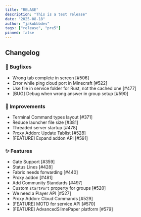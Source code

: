 ```yaml
---
title: "RELASE"
description: "This is a test release"
date: "2025-08-18"
author: "jakubbbdev"
tags: ["release", "pre5"]
pinned: false
---
```


## Changelog

### 🐛 Bugfixes
- Wrong tab complete in screen [#506]
- Error while ping cloud port in Minecraft [#522]
- Use file in service folder for Rust, not the cached one [#477]
- [BUG] Debug when wrong answer in group setup [#590]

### 🔧 Improvements
- Terminal Command types layout [#371]
- Reduce launcher file size [#381]
- Threaded server startup [#478]
- Proxy Addon: Update Tablist [#528]
- [FEATURE] Expand addon API [#591]

### ✨ Features
- Gate Support [#359]
- Status Lines [#428]
- Fabric needs forwarding [#440]
- Proxy addon [#481]
- Add Community Standards [#497]
- Custom `startPort` property for groups [#520]
- We need a Player API [#527]
- Proxy Addon: Cloud Commands [#529]
- [FEATURE] MOTD for service API [#570]
- [FEATURE] AdvancedSlimePaper platform [#579]